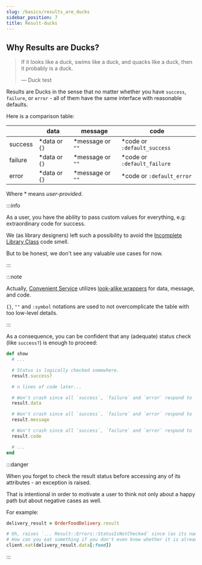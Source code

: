 ```yaml
---
slug: /basics/results_are_ducks
sidebar_position: 7
title: Result-ducks
---
```


## Why Results are Ducks?

> If it looks like a duck, swims like a duck, and quacks like a duck, then it probably is a duck.
>
> — Duck test

Results are Ducks in the sense that no matter whether you have `success`, `failure`, or `error` - all of them have the same interface with reasonable defaults.

Here is a comparison table:

| | data | message | code |
| - | - | - | - |
| success | *data or `{}` | *message or `""` | *code or `:default_success` |
| failure | *data or `{}` | *message or `""` | *code or `:default_failure` |
| error | *data or `{}` | *message or `""` | *code or `:default_error` |

Where \* means _user-provided_.

:::info

As a user, you have the ability to pass custom values for everything, e.g: extraordinary code for success.

We (as library designers) left such a possibility to avoid the [Incomplete Library Class](https://refactoring.guru/smells/incomplete-library-class) code smell.

But to be honest, we don't see any valuable use cases for now.

:::

:::note

Actually, [Convenient Service](/) utilizes [look-alike wrappers](https://www.justinweiss.com/articles/a-decorator-vs-a-subclass/) for data, message, and code.

`{}`, `""` and `:symbol` notations are used to not overcomplicate the table with too low-level details.

:::

As a consequence, you can be confident that any (adequate) status check (like `success?`) is enough to proceed:

```ruby
def show
  # ...

  # Status is logically checked somewhere.
  result.success?

  # n lines of code later...

  # Won't crash since all `success`, `failure` and `error` respond to `data` and have reasonable defaults.
  result.data

  # Won't crash since all `success`, `failure` and `error` respond to `message` and have reasonable defaults.
  result.message

  # Won't crash since all `success`, `failure` and `error` respond to `code` and have reasonable defaults.
  result.code

  # ...
end
```

:::danger

When you forget to check the result status before accessing any of its attributes - an exception is raised.

That is intentional in order to motivate a user to think not only about a happy path but about negative cases as well.

For example:

```ruby
delivery_result = OrderFoodDelivery.result

# Oh, raises `... Result::Errors::StatusIsNotChecked` since (as its name states) status is not checked.
# How can you eat something if you don't even know whether it is already delivered or not 🙂?
client.eat(delivery_result.data[:food])
```

:::
